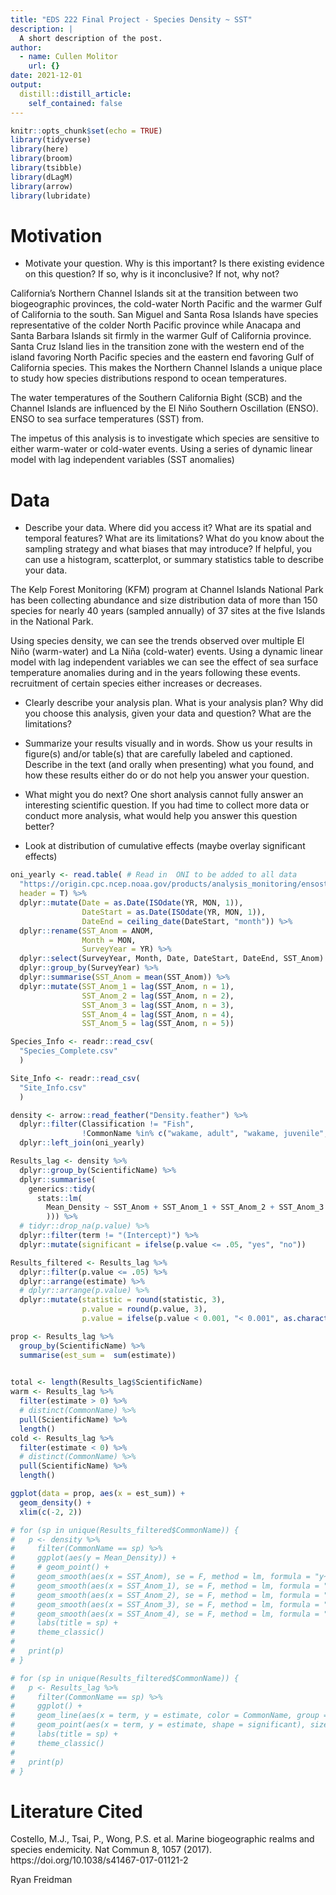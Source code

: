 ```yaml
---
title: "EDS 222 Final Project - Species Density ~ SST"
description: |
  A short description of the post.
author:
  - name: Cullen Molitor
    url: {}
date: 2021-12-01
output:
  distill::distill_article:
    self_contained: false
---
```


```r
knitr::opts_chunk$set(echo = TRUE)
library(tidyverse)
library(here)
library(broom)
library(tsibble)
library(dLagM)
library(arrow)
library(lubridate)
```

# Motivation

- Motivate your question. Why is this important? Is there existing evidence on this 
question? If so, why is it inconclusive? If not, why not? 

California's Northern Channel Islands sit at the transition between two biogeographic provinces, the cold-water North Pacific and the warmer Gulf of California to the south. San Miguel and Santa Rosa Islands have species representative of the colder North Pacific province while Anacapa and Santa Barbara Islands sit firmly in the warmer Gulf of California province. Santa Cruz Island lies in the transition zone with the western end of the island favoring North Pacific species and the eastern end favoring Gulf of California species. This makes the Northern Channel Islands a unique place to study how species distributions respond to ocean temperatures. 

The water temperatures of the Southern California Bight (SCB) and the Channel Islands are influenced by the El Niño Southern Oscillation (ENSO). ENSO to sea surface temperatures (SST) from. 

The impetus of this analysis is to investigate which species are sensitive to either warm-water or cold-water events. Using a series of dynamic linear model with lag independent variables (SST anomalies)


# Data
- Describe your data. Where did you access it? What are its spatial and temporal features? 
What are its limitations? What do you know about the sampling strategy and what biases 
that may introduce? If helpful, you can use a histogram, scatterplot, or summary statistics 
table to describe your data. 

The Kelp Forest Monitoring (KFM) program at Channel Islands National Park has been collecting abundance and size distribution data of more than 150 species for nearly 40 years (sampled annually) of 37 sites at the five Islands in the National Park. 

Using species density, we can see the trends observed over multiple El Niño (warm-water) and La Niña (cold-water) events. Using a dynamic linear model with lag independent variables we can see the effect of sea surface temperature anomalies during and in the years following these events. recruitment of certain species either increases or decreases. 





- Clearly describe your analysis plan. What is your analysis plan? Why did you choose 
this analysis, given your data and question? What are the limitations?  

- Summarize your results visually and in words. Show us your results in figure(s) and/or 
table(s) that are carefully labeled and captioned. Describe in the text (and orally when 
presenting) what you found, and how these results either do or do not help you answer 
your question.  

- What might you do next? One short analysis cannot fully answer an interesting scientific 
question. If you had time to collect more data or conduct more analysis, what would help 
you answer this question better?  





- Look at distribution of cumulative effects (maybe overlay significant effects)


```r
oni_yearly <- read.table( # Read in  ONI to be added to all data
  "https://origin.cpc.ncep.noaa.gov/products/analysis_monitoring/ensostuff/detrend.nino34.ascii.txt",
  header = T) %>%
  dplyr::mutate(Date = as.Date(ISOdate(YR, MON, 1)),
                DateStart = as.Date(ISOdate(YR, MON, 1)),
                DateEnd = ceiling_date(DateStart, "month")) %>%
  dplyr::rename(SST_Anom = ANOM,
                Month = MON,
                SurveyYear = YR) %>% 
  dplyr::select(SurveyYear, Month, Date, DateStart, DateEnd, SST_Anom) %>% 
  dplyr::group_by(SurveyYear) %>% 
  dplyr::summarise(SST_Anom = mean(SST_Anom)) %>% 
  dplyr::mutate(SST_Anom_1 = lag(SST_Anom, n = 1),
                SST_Anom_2 = lag(SST_Anom, n = 2),
                SST_Anom_3 = lag(SST_Anom, n = 3),
                SST_Anom_4 = lag(SST_Anom, n = 4),
                SST_Anom_5 = lag(SST_Anom, n = 5))

Species_Info <- readr::read_csv(
  "Species_Complete.csv"
  )

Site_Info <- readr::read_csv(
  "Site_Info.csv"
  )

```

```r
density <- arrow::read_feather("Density.feather") %>%
  dplyr::filter(Classification != "Fish",
                !CommonName %in% c("wakame, adult", "wakame, juvenile", "white abalone")) %>% 
  dplyr::left_join(oni_yearly)
```

```r
Results_lag <- density %>% 
  dplyr::group_by(ScientificName) %>% 
  dplyr::summarise(
    generics::tidy(
      stats::lm(
        Mean_Density ~ SST_Anom + SST_Anom_1 + SST_Anom_2 + SST_Anom_3 + SST_Anom_4 + SST_Anom_5
        ))) %>% 
  # tidyr::drop_na(p.value) %>%
  dplyr::filter(term != "(Intercept)") %>% 
  dplyr::mutate(significant = ifelse(p.value <= .05, "yes", "no"))

Results_filtered <- Results_lag %>%
  dplyr::filter(p.value <= .05) %>% 
  dplyr::arrange(estimate) %>%
  # dplyr::arrange(p.value) %>%
  dplyr::mutate(statistic = round(statistic, 3),
                p.value = round(p.value, 3),
                p.value = ifelse(p.value < 0.001, "< 0.001", as.character(p.value))) 
```

```r
prop <- Results_lag %>% 
  group_by(ScientificName) %>%
  summarise(est_sum =  sum(estimate)) 
  

total <- length(Results_lag$ScientificName)
warm <- Results_lag %>%
  filter(estimate > 0) %>% 
  # distinct(CommonName) %>% 
  pull(ScientificName) %>% 
  length()
cold <- Results_lag %>%
  filter(estimate < 0) %>% 
  # distinct(CommonName) %>% 
  pull(ScientificName) %>% 
  length()
```


```r
ggplot(data = prop, aes(x = est_sum)) +
  geom_density() +
  xlim(c(-2, 2))
```


```r
# for (sp in unique(Results_filtered$CommonName)) {
#   p <- density %>% 
#     filter(CommonName == sp) %>% 
#     ggplot(aes(y = Mean_Density)) +
#     # geom_point() +
#     geom_smooth(aes(x = SST_Anom), se = F, method = lm, formula = "y~x",color = "red") +
#     geom_smooth(aes(x = SST_Anom_1), se = F, method = lm, formula = "y~x", color = "blue") +
#     geom_smooth(aes(x = SST_Anom_2), se = F, method = lm, formula = "y~x", color = "green") +
#     geom_smooth(aes(x = SST_Anom_3), se = F, method = lm, formula = "y~x", color = "black") +
#     geom_smooth(aes(x = SST_Anom_4), se = F, method = lm, formula = "y~x", color = "purple") +
#     labs(title = sp) +
#     theme_classic()
#   
#   print(p)
# }
```


```r
# for (sp in unique(Results_filtered$CommonName)) {
#   p <- Results_lag %>% 
#     filter(CommonName == sp) %>% 
#     ggplot() +
#     geom_line(aes(x = term, y = estimate, color = CommonName, group = CommonName), show.legend = F) +
#     geom_point(aes(x = term, y = estimate, shape = significant), size = 4) +
#     labs(title = sp) +
#     theme_classic()
#   
#   print(p)
# }

```







# Literature Cited

Costello, M.J., Tsai, P., Wong, P.S. et al. Marine biogeographic realms and species endemicity. Nat Commun 8, 1057 (2017). https://doi.org/10.1038/s41467-017-01121-2


Ryan Freidman 














